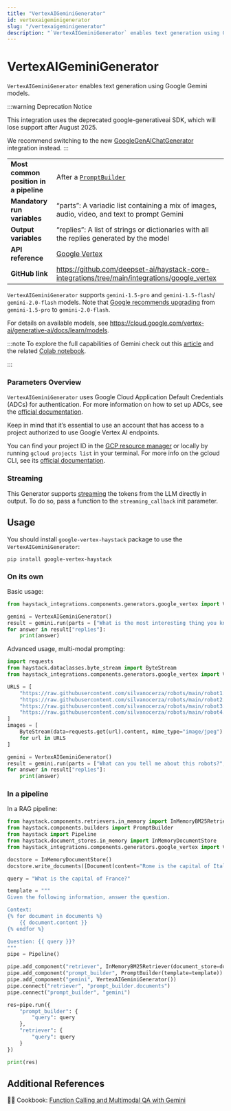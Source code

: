 ```yaml
---
title: "VertexAIGeminiGenerator"
id: vertexaigeminigenerator
slug: "/vertexaigeminigenerator"
description: "`VertexAIGeminiGenerator` enables text generation using Google Gemini models."
---
```


# VertexAIGeminiGenerator

`VertexAIGeminiGenerator` enables text generation using Google Gemini models.

:::warning
Deprecation Notice

This integration uses the deprecated google-generativeai SDK, which will lose support after August 2025.

We recommend switching to the new [GoogleGenAIChatGenerator](googlegenaichatgenerator.mdx) integration instead.
:::

|                                        |                                                                                                 |
| :------------------------------------- | :---------------------------------------------------------------------------------------------- |
| **Most common position in a pipeline** | After a [`PromptBuilder`](../builders/promptbuilder.mdx)                                                  |
| **Mandatory run variables**            | “parts”: A variadic list containing a mix of images, audio, video, and text to prompt Gemini    |
| **Output variables**                   | “replies”: A list of strings or dictionaries with all the replies generated by the model        |
| **API reference**                      | [Google Vertex](/reference/integrations-google-vertex)                                                 |
| **GitHub link**                        | https://github.com/deepset-ai/haystack-core-integrations/tree/main/integrations/google_vertex |

`VertexAIGeminiGenerator` supports `gemini-1.5-pro` and `gemini-1.5-flash`/  `gemini-2.0-flash` models. Note that [Google recommends upgrading](https://cloud.google.com/vertex-ai/generative-ai/docs/learn/model-versions) from `gemini-1.5-pro` to `gemini-2.0-flash`.

For details on available models, see https://cloud.google.com/vertex-ai/generative-ai/docs/learn/models.

:::note
To explore the full capabilities of Gemini check out this [article](https://haystack.deepset.ai/blog/gemini-models-with-google-vertex-for-haystack) and the related [Colab notebook](https://colab.research.google.com/drive/10SdXvH2ATSzqzA3OOmTM8KzD5ZdH_Q6Z?usp=sharing).

:::

### Parameters Overview

`VertexAIGeminiGenerator` uses Google Cloud Application Default Credentials (ADCs) for authentication. For more information on how to set up ADCs, see the [official documentation](https://cloud.google.com/docs/authentication/provide-credentials-adc).

Keep in mind that it’s essential to use an account that has access to a project authorized to use Google Vertex AI endpoints.

You can find your project ID in the [GCP resource manager](https://console.cloud.google.com/cloud-resource-manager) or locally by running `gcloud projects list` in your terminal. For more info on the gcloud CLI, see its [official documentation](https://cloud.google.com/cli).

### Streaming

This Generator supports [streaming](guides-to-generators/choosing-the-right-generator.mdx#streaming-support) the tokens from the LLM directly in output. To do so, pass a function to the `streaming_callback` init parameter.

## Usage

You should install `google-vertex-haystack` package to use the  `VertexAIGeminiGenerator`:

```shell
pip install google-vertex-haystack
```

### On its own

Basic usage:

```python
from haystack_integrations.components.generators.google_vertex import VertexAIGeminiGenerator

gemini = VertexAIGeminiGenerator()
result = gemini.run(parts = ["What is the most interesting thing you know?"])
for answer in result["replies"]:
    print(answer)

```

Advanced usage, multi-modal prompting:

```python
import requests
from haystack.dataclasses.byte_stream import ByteStream
from haystack_integrations.components.generators.google_vertex import VertexAIGeminiGenerator

URLS = [
    "https://raw.githubusercontent.com/silvanocerza/robots/main/robot1.jpg",
    "https://raw.githubusercontent.com/silvanocerza/robots/main/robot2.jpg",
    "https://raw.githubusercontent.com/silvanocerza/robots/main/robot3.jpg",
    "https://raw.githubusercontent.com/silvanocerza/robots/main/robot4.jpg"
]
images = [
    ByteStream(data=requests.get(url).content, mime_type="image/jpeg")
    for url in URLS
]

gemini = VertexAIGeminiGenerator()
result = gemini.run(parts = ["What can you tell me about this robots?", *images])
for answer in result["replies"]:
    print(answer)
```

### In a pipeline

In a RAG pipeline:

```python
from haystack.components.retrievers.in_memory import InMemoryBM25Retriever
from haystack.components.builders import PromptBuilder
from haystack import Pipeline
from haystack.document_stores.in_memory import InMemoryDocumentStore
from haystack_integrations.components.generators.google_vertex import VertexAIGeminiGenerator

docstore = InMemoryDocumentStore()
docstore.write_documents([Document(content="Rome is the capital of Italy"), Document(content="Paris is the capital of France")])

query = "What is the capital of France?"

template = """
Given the following information, answer the question.

Context:
{% for document in documents %}
    {{ document.content }}
{% endfor %}

Question: {{ query }}?
"""
pipe = Pipeline()

pipe.add_component("retriever", InMemoryBM25Retriever(document_store=docstore))
pipe.add_component("prompt_builder", PromptBuilder(template=template))
pipe.add_component("gemini", VertexAIGeminiGenerator())
pipe.connect("retriever", "prompt_builder.documents")
pipe.connect("prompt_builder", "gemini")

res=pipe.run({
    "prompt_builder": {
        "query": query
    },
    "retriever": {
        "query": query
    }
})

print(res)
```

## Additional References

:cook: Cookbook: [Function Calling and Multimodal QA with Gemini](https://haystack.deepset.ai/cookbook/vertexai-gemini-examples)
